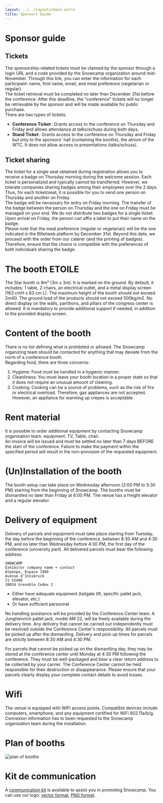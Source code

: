 ```yaml
---
layout: ../../layouts/main.astro
title: Sponsors Guide
---
```


# Sponsor guide

## Tickets

The sponsorship-related tickets must be claimed by the sponsor through a login URL and a code provided by the Snowcamp organization around mid-November.
Through this link, you can enter the information for each participant: name, first name, email, and meal preference (vegetarian or regular).<br/>
The ticket retrieval must be completed no later than December 31st before the conference.
After this deadline, the "conference" tickets will no longer be retrievable by the sponsor and will be made available for public purchase.<br/>
There are two types of tickets:

- **Conference Ticket** : Grants access to the conference on Thursday and Friday and allows attendance at talks/schuss during both days.
- **Stand Ticket** : Grants access to the conference on Thursday and Friday but only to the sponsors' hall (containing the booths), the atrium of the WTC.
It does not allow access to presentations (talks/schuss).

## Ticket sharing

The ticket for a single seat obtained during registration allows you to receive a badge on Thursday morning during the welcome session.
Each ticket is personalized and typically cannot be transferred. However, we tolerate companies sharing badges among their employees over the 2 days.
Thus, for each ticket/seat, it is possible for you to send one person on Thursday and another on Friday.<br/>
The badge will be necessary for entry on Friday morning. The transfer of the badge between the person on Thursday and the one on Friday must be managed on your end.
We do not distribute two badges for a single ticket.
Upon arrival on Friday, the person can affix a label to put their name on the badge.<br/>
Please note that the meal preference (regular or vegetarian) will be the one indicated in the Billetweb platform by December 31st.
Beyond this date, we proceed with the order from our caterer (and the printing of badges).<br/>
Therefore, ensure that the choice is compatible with the preferences of both individuals sharing the badge.

# The booth ETOILE

The Star booth is 9m² (3m x 3m).
It is marked on the ground.
By default, it includes: 1 table, 2 chairs, an electrical outlet, and a metal display screen (163 cmH x 83 cm L).
The maximum height of the booth should not exceed 2m40.
The ground load of the products should not exceed 500kg/m2.
No direct display on the walls, partitions, and pillars of the congress center is allowed.
It is mandatory to provide additional support if needed, in addition to the provided display screen.

# Content of the booth

There is no list defining what is prohibited or allowed.
The Snowcamp organizing team should be contacted for anything that may deviate from the norm of a conference booth.<br/>
Regarding food, there are three concerns:

1. Hygiene: Food must be handled in a hygienic manner.
2. Cleanliness: You must leave your booth location in a proper state so that it does not require an unusual amount of cleaning.
3. Cooking: Cooking can be a source of problems, such as the risk of fire or electrical overload. Therefore, gas appliances are not accepted.
However, an appliance for warming up crepes is acceptable.

# Rent material

It is possible to order additional equipment by contacting Snowcamp organisation team. equipment: TV, Table, chair.<br/>
An invoice will be issued and must be settled no later than 7 days BEFORE the start of the conference.
Failure to make the payment within the specified period will result in the non-provision of the requested equipment.

# (Un)Installation of the booth

The booth setup can take place on Wednesday afternoon (2:00 PM to 5:30 PM) starting from the beginning of Snowcamp.
The booths must be dismantled no later than Friday at 6:00 PM.
The venue has a freight elevator and a regular elevator.

# Delivery of equipment

Delivery of parcels and equipment must take place starting from Tuesday, the day before the beginning of the conference, between 8:30 AM and 4:30 PM, and no later than Wednesday before 4:30 PM, the first day of the conference (university part).
All delivered parcels must bear the following address:

```
SNOWCAMP
Exhibitor company name + contact
Alpexpo, Espace 1968
Avenue d’Innsbruck
CS 52408
38034 Grenoble Cedex 2
```

- Either have adequate equipment (tailgate lift, specific pallet jack, elevator, etc.)
- Or have sufficient personnel

No handling assistance will be provided by the Conference Center team.
A Jungheinrich pallet jack, model AM 22, will be freely available during the delivery time.
Any delivery that cannot be carried out independently must be resolved outside the Conference Center's responsibility.
All parcels must be picked up after the dismantling.
Delivery and pick-up times for parcels are strictly between 8:30 AM and 4:30 PM.

For parcels that cannot be picked up on the dismantling day, they may be stored at the conference center until Monday at 4:30 PM following the conference.
They must be well-packaged and bear a clear return address to be collected by your carrier.
The Conference Center cannot be held responsible for their destruction or disappearance.
Please ensure that your parcels clearly display your complete contact details to avoid losses.

# Wifi

The venue is equipped with WiFi access points.
Compatible devices include computers, smartphone, and any equipment certified for WiFi 802.11a/b/g.
Connexion information has to been requested to the Snowcamp organisation team during the installation.

# Plan of booths

![plan of booths](/img/sponsors_plan_stands.png)

# Kit de communication

A [communication kit](https://snowcamp.io/pdf/media_kit.pdf) is available to assist you in promoting Snowcamp.
You can use our logo: [vector format](https://snowcamp.io/img/logo/snowcamp.svg), [PNG format](https://snowcamp.io/img/logo/SnowCampLogo500x500.png).
